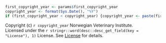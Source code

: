 ```r
first_copyright_year <- params$first_copyright_year
copyright_year <- format(Sys.Date(), "%Y")
if (first_copyright_year < copyright_year) {copyright_year <- paste(first_copyright_year, "-", copyright_year)}
```
Copyright (c) `r copyright_year` Norwegian Veterinary Institute.  
Licensed under the `r stringr::word(desc::desc_get_field(key = "License"), 1)` License. See [License](`r  paste0("https://github.com/NorwegianVeterinaryInstitute/", NVIpkg, "/blob/main/LICENSE")` ) for details.

